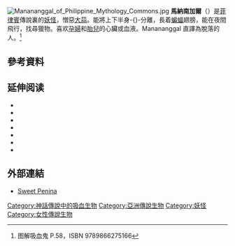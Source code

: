 [[Image:Manananggal_of_Philippine_Mythology_Commons.jpg|thumb]]
'''馬納南加爾'''（{{lang-tl|'''Manananggal'''}}）是[[菲律賓|菲律賓]]傳說裏的[[妖怪|妖怪]]，憎惡[[大蒜|大蒜]]。能將上下半身-{}-分離，長着[[蝙蝠|蝙蝠]]翅膀，能在夜間飛行，找尋獵物。喜欢[[孕婦|孕婦]]和[[胎兒|胎兒]]的心臟或血液。Manananggal 直譯為脫落的人。<ref>图解吸血鬼 P.58，ISBN 9789866275166</ref>

== 參考資料 ==
{{reflist}}

==延伸阅读==
* {{cite book
  |last= Alip
  |first= Eufronio Melo
  |author-link = Eufronio Melo Alip
  |title= Political and Cultural History of the Philippines
  |year= 1950
  |publisher= 
  |location= Philippines
  |isbn= }}
* {{cite book
  |last= Ramos
  |first= Maximo D.
  |author-link = Maximo D. Ramos
  |title= Creatures of Philippine Lower Mythology
  |year= 1971
  |publisher= Phoenix Publishing
  |location= Philippines
  |isbn= 978-971-06-0691-7}}
*{{cite book
  | last = Eugenio
  | first = Damiana
  | authorlink = Damiana Eugenio
  | title = Philippine Folk Literature: The Legends
  | publisher = University of the Philippines Press
  | year = 2002
  | location = Philippines
  | pages =490
  | volume =
  | edition =
  | url =
  | doi =
  | id =  
  | isbn = 978-971-542-357-1 }}
* {{cite book
  |last= Garcia
  |first= Jessie B.
  |author-link = Jessie B. Garcia
  |title= A Movie Album Quizbook
  |year= 2004
  |publisher= Erehwon Books & Magazine
  |location= Iloilo City, Philippines
  |isbn= 978-971-93297-0-1}}
*{{cite book
  | last = Eugenio
  | first = Damiana
  | authorlink = Damiana Eugenio
  | title = Philippine Folk Literature: An Anthology
  | publisher = University of the Philippines Press
  | year = 2007
  | location = Philippines
  | pages = 498
  | volume =
  | edition = 2nd
  | url =
  | doi =
  | id =  
  | isbn = 978-971-542-536-0 }}
* {{cite book
  |last= Bane
  |first= Theresa
  |author-link = Theresa Bane
  |title= Encyclopedia of Vampire Mythology 
  |year= 2010
  |publisher= McFarland & Company, Inc.
  |location= USA
  |isbn= 978-0-7864-4452-6}}
*{{Cite news
  | last = Cruz
  | first = Neal
  | author-link = Neal Cruz
  | title = As I See It: Philippine mythological monsters
  | newspaper = [[Philippine_Daily_Inquirer|Philippine Daily Inquirer]]
  | pages = 
  | date = 2008-10-31
  | url = http://opinion.inquirer.net/inquireropinion/columns/view/20081031-169390/Philippine-mythological-monsters
  | postscript = .
  | accessdate = 2020-01-29
  | archive-date = 2015-02-21
  | archive-url = https://web.archive.org/web/20150221092948/http://opinion.inquirer.net/inquireropinion/columns/view/20081031-169390/Philippine-mythological-monsters
  | dead-url = no
  }}

== 外部連結 ==
* [https://web.archive.org/web/20110707093702/http://www.agonyagogo.com/penina.html Sweet Penina]

{{Myth-stub}}

[[Category:神話傳說中的吸血生物|Category:神話傳說中的吸血生物]]
[[Category:亞洲傳說生物|Category:亞洲傳說生物]]
[[Category:妖怪|Category:妖怪]]
[[Category:女性傳說生物|Category:女性傳說生物]]